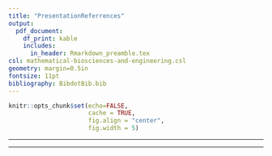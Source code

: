 ```yaml
---
title: "PresentationReferrences"
output: 
  pdf_document:
    df_print: kable
    includes:
      in_header: Rmarkdown_preamble.tex
csl: mathematical-biosciences-and-engineering.csl
geometry: margin=0.5in
fontsize: 11pt
bibliography: BibdotBib.bib
---
```


<!------------------------------------------------------------------------------>
<!--  ####  KNITR Setup & Script Information   #### -->
<!------------------------------------------------------------------------------>

<!--  ####  KNITR Specs   #### -->
```r
knitr::opts_chunk$set(echo=FALSE, 
                      cache = TRUE, 
                      fig.align = "center",
                      fig.width = 5)
```
***


\cite{belavkin_2020}

\cite{wikipedia_2020}

\cite{Self_Organizing2020}

\cite{asan2012introduction}

\cite{Tanner_2020}

\cite{Wehrens_Maintainer_2019}

\cite{Abhinav_Ralhan_2018}

\cite{Azizah_Suryadi_2019}

\bibliography{BibdotBib}

***